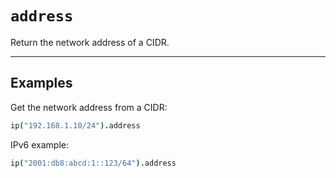 # `address`

Return the network address of a CIDR.

---

## Examples

Get the network address from a CIDR:

```coffee
ip("192.168.1.10/24").address
```

IPv6 example:

```coffee
ip("2001:db8:abcd:1::123/64").address
```

